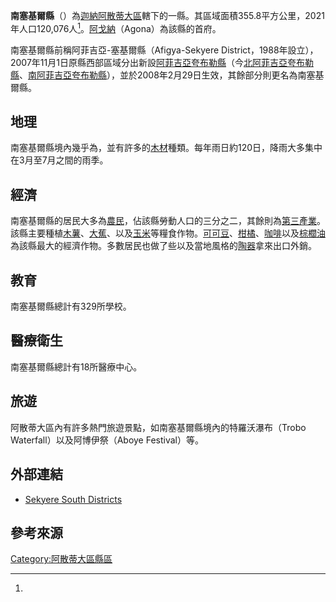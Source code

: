 {{Infobox settlement
|name=南塞基爾縣
|settlement_type = [[縣區_(迦納)|縣區]]
|native_name = Sekyere South District
|nickname = 
|image_skyline = 
|image_size = 
|image_caption =
|image_flag = 
|image_seal =
|image_map = Districts of the Ashanti Region (2012).svg
|map_caption = 阿散蒂大區縣區
|pushpin_map=Ghana
|pushpin_map_caption =南塞基爾縣在迦納的位置
|subdivision_type   = 國家
|subdivision_name   = 迦納
|subdivision_type1= [[加纳行政区划|大區]]
|subdivision_name1=[[阿散蒂大區|阿散蒂大區]]
|subdivision_type2= 首府
|subdivision_name2=[[阿戈納|阿戈納]]
|leader_title = 行政首長
|leader_name = Ben Abankwa
|established_title =
|established_date = 
|area_total_km2 = 355.8
|population_as_of = 2021
|population_footnotes =<ref name="citypopulation">{{Cite web|url=http://www.citypopulation.de/en/ghana/admin/|title=Ghana: Administrative Division|publisher=City Population|accessdate=2022-02-04|archive-date=2022-01-20|archive-url=https://web.archive.org/web/20220120123524/https://www.citypopulation.de/en/ghana/admin/}}</ref>
|population_total = 120,076
|population_density_km2 = auto
|timezone =GMT
|utc_offset = +0
}}

'''南塞基爾縣'''（{{lang-en|Sekyere South District}}）為[[迦納|迦納]][[阿散蒂大區|阿散蒂大區]]轄下的一縣。其區域面積355.8平方公里，2021年人口120,076人<ref name=citypopulation/>。[[阿戈納|阿戈納]]（Agona）為該縣的首府。

南塞基爾縣前稱阿菲吉亞-塞基爾縣（Afigya-Sekyere District，1988年設立），2007年11月1日原縣西部區域分出新設[[阿菲吉亞夸布勒縣|阿菲吉亞夸布勒縣]]（今[[北阿菲吉亞夸布勒縣|北阿菲吉亞夸布勒縣]]、[[南阿菲吉亞夸布勒縣|南阿菲吉亞夸布勒縣]]），並於2008年2月29日生效，其餘部分則更名為南塞基爾縣。

==地理==
南塞基爾縣境內幾乎為{{le|熱帶和亞熱帶濕潤闊葉林|Tropical and subtropical moist broadleaf forests|熱帶雨林}}，並有許多的[[木材|木材]]種類。每年雨日約120日，降雨大多集中在3月至7月之間的雨季。

==經濟==
南塞基爾縣的居民大多為[[農民|農民]]，佔該縣勞動人口的三分之二，其餘則為[[第三產業|第三產業]]。該縣主要種植[[木薯|木薯]]、[[大蕉|大蕉]]、{{le|薯 (植物)|Yam (vegetable)|薯}}以及[[玉米|玉米]]等糧食作物。[[可可豆|可可豆]]、[[柑橘|柑橘]]、[[咖啡|咖啡]]以及[[棕櫚油|棕櫚油]]為該縣最大的經濟作物。多數居民也做了些{{le|肯特布|Kente cloth}}以及當地風格的[[陶器|陶器]]拿來出口外銷。

==教育==
南塞基爾縣總計有329所學校。

==醫療衛生==
南塞基爾縣總計有18所醫療中心。

==旅遊==
阿散蒂大區內有許多熱門旅遊景點，如南塞基爾縣境內的特羅沃瀑布（Trobo Waterfall）以及阿博伊祭（Aboye Festival）等。

==外部連結==
* [https://web.archive.org/web/20070301033912/http://ghanadistricts.com/districts/?news&r=2&_=11&PHPSESSID=dc7f49ea8837f0512dec0dac749067be Sekyere South Districts]

==參考來源==
{{reflist}}

{{阿散蒂大區縣區}}

{{DEFAULTSORT:Sekyere South}}
[[Category:阿散蒂大區縣區|Category:阿散蒂大區縣區]]